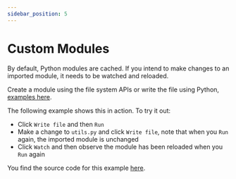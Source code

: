 ```yaml
---
sidebar_position: 5
---
```



# Custom Modules

By default, Python modules are cached. If you intend to make changes to an imported module, it needs to be watched and reloaded.

Create a module using the file system APIs or write the file using Python, [examples here](file-system.md).

The following example shows this in action. To try it out:

- Click `Write file` and then `Run`
- Make a change to `utils.py` and click `Write file`, note that when you `Run` again, the imported module is unchanged
- Click `Watch` and then observe the module has been reloaded when you `Run` again

<CustomModuleExample />

You find the source code for this example [here](https://github.com/elilambnz/react-py/blob/main/website/src/components/CustomModuleExample.tsx).
